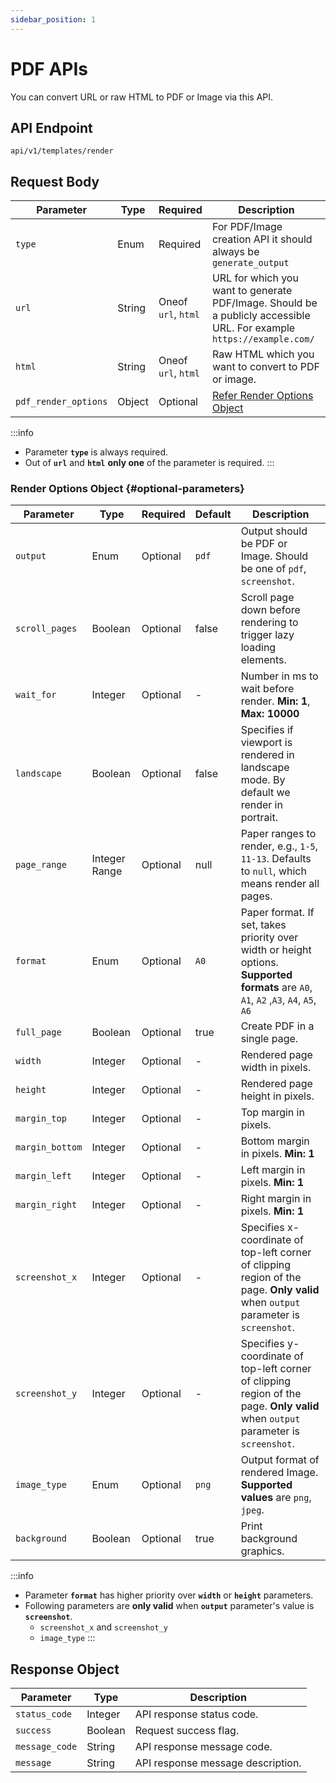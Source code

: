 ```yaml
---
sidebar_position: 1
---
```


# PDF APIs

You can convert URL or raw HTML to PDF or Image via this API.

## API Endpoint
```uri
api/v1/templates/render
```

## Request Body

| **Parameter**        | **Type** | **Required**               | **Description**                                                                                                        |
|----------------------|----------|----------------------------|------------------------------------------------------------------------------------------------------------------------|
| `type`               | Enum     | Required                   | For PDF/Image creation API it should always be  `generate_output`                                                      |
| `url`                | String   | Oneof <br/>`url`, `html`   | URL for which you want to generate PDF/Image. Should be a publicly accessible URL. For example  `https://example.com/` |
| `html`               | String   | Oneof <br/> `url`, `html`  | Raw HTML which you want to convert to PDF or image.                                                                    |
| `pdf_render_options` | Object   | Optional                   | [Refer Render Options Object](#optional-parameters)                                                                    |

:::info
* Parameter **`type`** is always required. 
* Out of **`url`** and **`html`** **only one** of the parameter is required.
:::

### Render Options Object {#optional-parameters}

| **Parameter**   | **Type**       | **Required** | **Default** | **Description**                                                                                                                       |
|-----------------|----------------|--------------|-------------|---------------------------------------------------------------------------------------------------------------------------------------|
| `output`        | Enum           | Optional     | `pdf`       | Output should be PDF or Image. Should be one of `pdf`, `screenshot`.                                                                  |
| `scroll_pages`  | Boolean        | Optional     | false       | Scroll page down before rendering to trigger lazy loading elements.                                                                   |
| `wait_for`      | Integer        | Optional     | -           | Number in ms to wait before render. **Min: 1**, **Max: 10000**                                                                        |
| `landscape`     | Boolean        | Optional     | false       | Specifies if viewport is rendered in landscape mode. By default we render in portrait.                                                |
| `page_range`    | Integer Range  | Optional     | null        | Paper ranges to render, e.g., `1-5`, `11-13`. Defaults to `null`, which means render all pages.                                       |
| `format`        | Enum           | Optional     | `A0`        | Paper format. If set, takes priority over width or height options. **Supported formats** are `A0`, `A1`, `A2` ,`A3`, `A4`, `A5`, `A6` |
| `full_page`     | Boolean        | Optional     | true        | Create PDF in a single page.                                                                                                          |
| `width`         | Integer        | Optional     | -           | Rendered page width in pixels.                                                                                                        |
| `height`        | Integer        | Optional     | -           | Rendered page height in pixels.                                                                                                       |
| `margin_top`    | Integer        | Optional     | -           | Top margin in pixels.                                                                                                                 |
| `margin_bottom` | Integer        | Optional     | -           | Bottom margin in pixels. **Min: 1**                                                                                                   |
| `margin_left`   | Integer        | Optional     | -           | Left margin in pixels. **Min: 1**                                                                                                     |
| `margin_right`  | Integer        | Optional     | -           | Right margin in pixels. **Min: 1**                                                                                                    |
| `screenshot_x`  | Integer        | Optional     | -           | Specifies x-coordinate of top-left corner of clipping region of the page. **Only valid** when `output` parameter is `screenshot`.     |
| `screenshot_y`  | Integer        | Optional     | -           | Specifies y-coordinate of top-left corner of clipping region of the page. **Only valid** when `output` parameter is `screenshot`.     |
| `image_type`    | Enum           | Optional     | `png`       | Output format of rendered Image. **Supported values** are `png`, `jpeg`.                                                              |
| `background`    | Boolean        | Optional     | true        | Print background graphics.                                                                                                            |                                                                                                                               |

:::info
* Parameter **`format`** has higher priority over **`width`** or **`height`** parameters.
* Following parameters are **only valid** when **`output`** parameter's value is **`screenshot`**.
    * `screenshot_x` and `screenshot_y`
    * `image_type`
:::

## Response Object

| **Parameter**  | **Type** | **Description**                   |
|----------------|----------|-----------------------------------|
| `status_code`  | Integer  | API response status code.         |
| `success`      | Boolean  | Request success flag.             |
| `message_code` | String   | API response message code.        |
| `message`      | String   | API response message description. |
